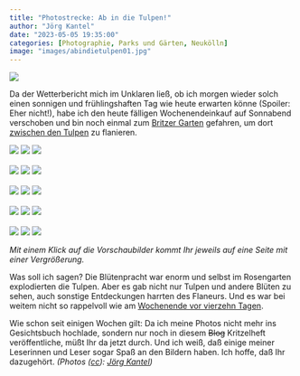 ```yaml
---
title: "Photostrecke: Ab in die Tulpen!"
author: "Jörg Kantel"
date: "2023-05-05 19:35:00"
categories: [Photographie, Parks und Gärten, Neukölln]
image: "images/abindietulpen01.jpg"
---
```


[![](images/abindietulpen01-b.jpg)](https://www.flickr.com/photos/schockwellenreiter/52872899185/)

Da der Wetterbericht mich im Unklaren ließ, ob ich morgen wieder solch einen sonnigen und frühlingshaften Tag wie heute erwarten könne (Spoiler: Eher nicht!), habe ich den heute fälligen Wochenendeinkauf auf Sonnabend verschoben und bin noch einmal zum [Britzer Garten](https://de.wikipedia.org/wiki/Britzer_Garten) gefahren, um dort [zwischen den Tulpen](https://www.britzergarten.de/service-infos/news/detail/tulipan-im-britzer-garten-startet-astronomisch-inspiriert-und-akustisch-gefuehrt-durch-berlins-schoenste-tulpenschau/) zu flanieren.

[![](images/abindietulpen02.jpg)](https://www.flickr.com/photos/schockwellenreiter/52872728064/)&nbsp;[![](images/abindietulpen03.jpg)](https://www.flickr.com/photos/schockwellenreiter/52872558776/)&nbsp;[![](images/abindietulpen04.jpg)](https://www.flickr.com/photos/schockwellenreiter/52872995528/)<br /><br />
[![](images/abindietulpen05.jpg)](https://www.flickr.com/photos/schockwellenreiter/52871981127/)&nbsp;[![](images/abindietulpen06.jpg)](https://www.flickr.com/photos/schockwellenreiter/52872740799/)&nbsp;[![](images/abindietulpen07.jpg)](https://www.flickr.com/photos/schockwellenreiter/52872567001/)<br /><br />
[![](images/abindietulpen08.jpg)](https://www.flickr.com/photos/schockwellenreiter/52872954770/)&nbsp;[![](images/abindietulpen09.jpg)](https://www.flickr.com/photos/schockwellenreiter/52872744624/)&nbsp;[![](images/abindietulpen10.jpg)](https://www.flickr.com/photos/schockwellenreiter/52872956660/)<br /><br />
[![](images/abindietulpen11.jpg)](https://www.flickr.com/photos/schockwellenreiter/52872748589/)&nbsp;[![](images/abindietulpen12.jpg)](https://www.flickr.com/photos/schockwellenreiter/52873015373/)&nbsp;[![](images/abindietulpen13.jpg)](https://www.flickr.com/photos/schockwellenreiter/52872959895/)<br /><br />
[![](images/abindietulpen14.jpg)](https://www.flickr.com/photos/schockwellenreiter/52871999877/)&nbsp;[![](images/abindietulpen15.jpg)](https://www.flickr.com/photos/schockwellenreiter/52872001022/)&nbsp;[![](images/abindietulpen16.jpg)](https://www.flickr.com/photos/schockwellenreiter/52873019088/)

*Mit einem Klick auf die Vorschaubilder kommt Ihr jeweils auf eine Seite mit einer Vergrößerung.*

Was soll ich sagen? Die Blütenpracht war enorm und selbst im Rosengarten explodierten die Tulpen. Aber es gab nicht nur Tulpen und andere Blüten zu sehen, auch sonstige Entdeckungen harrten des Flaneurs. Und es war bei weitem nicht so rappelvoll wie am [Wochenende vor vierzehn Tagen](https://kantel.github.io/posts/2023042201_tulpen_vom_britzer_damm/).

Wie schon seit einigen Wochen gilt: Da ich meine Photos nicht mehr ins Gesichtsbuch hochlade, sondern nur noch in diesem ~~Blog~~ Kritzelheft veröffentliche, müßt Ihr da jetzt durch. Und ich weiß, daß einige meiner Leserinnen und Leser sogar Spaß an den Bildern haben. Ich hoffe, daß Ihr dazugehört. *(Photos ([cc](http://creativecommons.org/licenses/by-nc-nd/2.0/)): [Jörg Kantel](http://cognitiones.kantel-chaos-team.de/cv.html))*